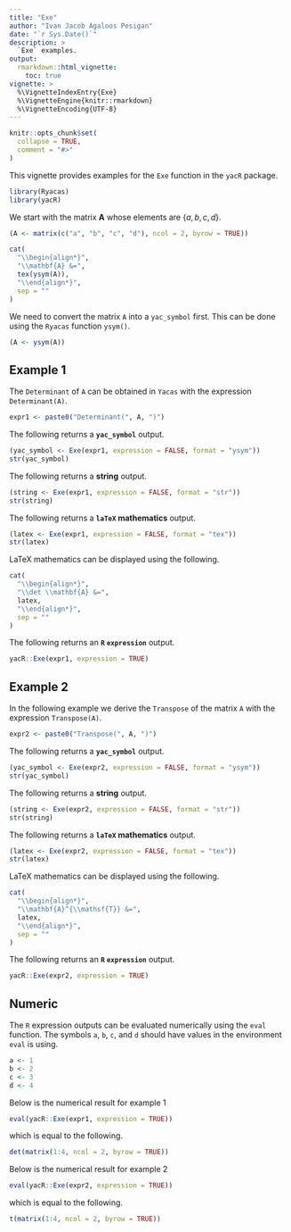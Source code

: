 ```yaml
---
title: "Exe"
author: "Ivan Jacob Agaloos Pesigan"
date: "`r Sys.Date()`"
description: >
  `Exe` examples.
output:
  rmarkdown::html_vignette:
    toc: true
vignette: >
  %\VignetteIndexEntry{Exe}
  %\VignetteEngine{knitr::rmarkdown}
  %\VignetteEncoding{UTF-8}
---
```


```r
knitr::opts_chunk$set(
  collapse = TRUE,
  comment = "#>"
)
```

This vignette provides examples for the `Exe` function in the `yacR` package.

```r
library(Ryacas)
library(yacR)
```

We start with the matrix $\mathbf{A}$ whose elements are
$\left\{ a, b, c, d \right\}$.


```r
(A <- matrix(c("a", "b", "c", "d"), ncol = 2, byrow = TRUE))
```

```r
cat(
  "\\begin{align*}",
  "\\mathbf{A} &=",
  tex(ysym(A)),
  "\\end{align*}",
  sep = ""
)
```

We need to convert the matrix `A` into a `yac_symbol` first.
This can be done using the `Ryacas` function `ysym()`.

```r
(A <- ysym(A))
```

## Example 1

The `Determinant` of `A` can be obtained in `Yacas`
with the expression `Determinant(A)`.

```r
expr1 <- paste0("Determinant(", A, ")")
```

The following returns a **`yac_symbol`** output.

```r
(yac_symbol <- Exe(expr1, expression = FALSE, format = "ysym"))
str(yac_symbol)
```

The following returns a **string** output.

```r
(string <- Exe(expr1, expression = FALSE, format = "str"))
str(string)
```

The following returns a **`laTeX` mathematics** output.

```r
(latex <- Exe(expr1, expression = FALSE, format = "tex"))
str(latex)
```

LaTeX mathematics can be displayed using the following.

```r
cat(
  "\\begin{align*}",
  "\\det \\mathbf{A} &=",
  latex,
  "\\end{align*}",
  sep = ""
)
```

The following returns an **`R` `expression`** output.

```r
yacR::Exe(expr1, expression = TRUE)
```

## Example 2

In the following example we derive the `Transpose` of the matrix `A`
with the expression `Transpose(A)`.

```r
expr2 <- paste0("Transpose(", A, ")")
```

The following returns a **`yac_symbol`** output.

```r
(yac_symbol <- Exe(expr2, expression = FALSE, format = "ysym"))
str(yac_symbol)
```

The following returns a **string** output.

```r
(string <- Exe(expr2, expression = FALSE, format = "str"))
str(string)
```

The following returns a **`laTeX` mathematics** output.

```r
(latex <- Exe(expr2, expression = FALSE, format = "tex"))
str(latex)
```

LaTeX mathematics can be displayed using the following.

```r
cat(
  "\\begin{align*}",
  "\\mathbf{A}^{\\mathsf{T}} &=",
  latex,
  "\\end{align*}",
  sep = ""
)
```

The following returns an **`R` `expression`** output.

```r
yacR::Exe(expr2, expression = TRUE)
```

## Numeric

The `R` expression outputs can be evaluated numerically using the `eval` function.
The symbols `a`, `b`, `c`, and `d`
should have values in the environment `eval` is using.

```r
a <- 1
b <- 2
c <- 3
d <- 4
```

Below is the numerical result for example 1
```r
eval(yacR::Exe(expr1, expression = TRUE))
```

which is equal to the following.

```r
det(matrix(1:4, ncol = 2, byrow = TRUE))
```

Below is the numerical result for example 2

```r
eval(yacR::Exe(expr2, expression = TRUE))
```

which is equal to the following.

```r
t(matrix(1:4, ncol = 2, byrow = TRUE))
```
